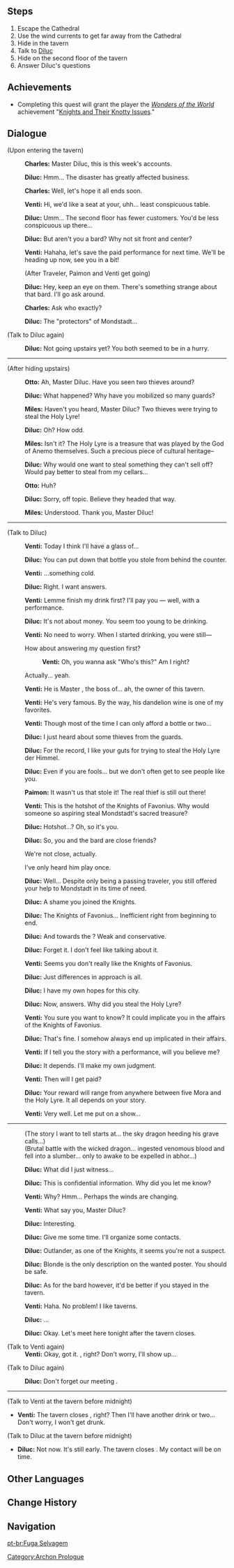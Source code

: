 {{Quest Infobox
|id            = 00376
|image         = Archon Quest C0A2 Wild Escape.png
|type          = Archon
|chapter       = Prologue
|actNum        = II
|act           = For a Tomorrow Without Tears
|part          = 7
|description   = [[Venti]]'s plan to steal the Holy Lyre went off without a hitch. Well, almost  when the Lyre was almost in your hands, a stranger stole it from under your noses. Your movements alerted the guards, forcing you to flee the Cathedral.
|startLocation = [[City of Mondstadt|Mondstadt]], [[Mondstadt]]
|prev          = Venti's New Plan
|next          = Behind the Scenes
|exp           = 250
|mora          = 5,450
|other         = {{Card|Character EXP|2,850}}{{Card|Fine Enhancement Ore|5}}
|characters    = Charles;Diluc;Miles;Otto;Paimon;Traveler;Venti
|voiced        = yes
}}
{{TeyvatQuest|0|2|part=7}}

==Steps==
# Escape the Cathedral
# Use the wind currents to get far away from the Cathedral
# Hide in the tavern
# Talk to [[Diluc]]
# Hide on the second floor of the tavern
# Answer Diluc's questions

==Achievements==
* Completing this quest will grant the player the ''[[Wonders of the World]]'' achievement "[[Knights and Their Knotty Issues]]."

==Dialogue==
{{dialogue start}}
;(Upon entering the tavern)
:{{A|vo mdaq049 4 barkeeper 01.ogg}} '''Charles:''' Master Diluc, this is this week's accounts.
:{{A|vo mdaq049 4 diluc 01.ogg}} '''Diluc:''' Hmm... The disaster has greatly affected business.
:{{A|vo mdaq049 4 barkeeper 02.ogg}} '''Charles:''' Well, let's hope it all ends soon.
:{{A|vo mdaq049 4 venti 01.ogg}} '''Venti:''' Hi, we'd like a seat at your, uhh... least conspicuous table.
:{{A|vo mdaq049 4 diluc 02.ogg}} '''Diluc:''' Umm... The second floor has fewer customers. You'd be less conspicuous up there...
:{{A|vo mdaq049 4 diluc 03.ogg}} '''Diluc:''' But aren't you a bard? Why not sit front and center?
:{{A|vo mdaq049 4 venti 02.ogg}} '''Venti:''' Hahaha, let's save the paid performance for next time. We'll be heading up now, see you in a bit!
:;(After Traveler, Paimon and Venti get going)
:{{A|vo mdaq049 4 diluc 04.ogg}} '''Diluc:''' Hey, keep an eye on them. There's something strange about that bard. I'll go ask around.
:{{A|vo mdaq049 4 barkeeper 03.ogg}} '''Charles:''' Ask who exactly?
:{{A|vo mdaq049 4 diluc 05.ogg}} '''Diluc:''' The "protectors" of Mondstadt...

;(Talk to Diluc again)
:{{A|vo dialog mdaq050 diluc 01.ogg}} '''Diluc:''' Not going upstairs yet? You both seemed to be in a hurry.

----

;(After hiding upstairs)
:{{A|vo mdaq050 6 guard2 01.ogg}} '''Otto:''' Ah, Master Diluc. Have you seen two thieves around?
:{{A|vo mdaq050 6 diluc 01.ogg}} '''Diluc:''' What happened? Why have you mobilized so many guards?
:{{A|vo mdaq050 6 guard2 02.ogg}} '''Miles:''' Haven't you heard, Master Diluc? Two thieves were trying to steal the Holy Lyre!
:{{A|vo mdaq050 6 diluc 02.ogg}} '''Diluc:''' Oh? How odd.
:{{A|vo mdaq050 6 guard2 03.ogg}} '''Miles:''' Isn't it? The Holy Lyre is a treasure that was played by the God of Anemo themselves. Such a precious piece of cultural heritage–
:{{A|vo mdaq050 6 diluc 03.ogg}} '''Diluc:''' Why would one want to steal something they can't sell off? Would pay better to steal from my cellars...
:{{A|vo mdaq050 6 guard2 04.ogg}} '''Otto:''' Huh?
:{{A|vo mdaq050 6 diluc 04.ogg}} '''Diluc:''' Sorry, off topic. Believe they headed that way.
:{{A|vo mdaq050 6 guard2 05.ogg}} '''Miles:''' Understood. Thank you, Master Diluc!

----

;(Talk to Diluc)
:{{A|vo mdaq050 7 venti 01.ogg}} '''Venti:''' Today I think I'll have a glass of...
:{{A|vo mdaq050 7 diluc 01.ogg}} '''Diluc:''' You can put down that bottle you stole from behind the counter.
:{{A|vo mdaq050 7 venti 02.ogg}} '''Venti:''' ...something cold.
:{{A|vo mdaq050 7 diluc 02.ogg}} '''Diluc:''' Right. I want answers.
:{{A|vo mdaq050 7 venti 03.ogg}} '''Venti:''' Lemme finish my drink first? I'll pay you &mdash; well, with a performance.
:{{A|vo mdaq050 7 diluc 03.ogg}} '''Diluc:''' It's not about money. You seem too young to be drinking.
:{{A|vo mdaq050 7 venti 04.ogg}} '''Venti:''' No need to worry. When I started drinking, you were still&mdash;
:{{DIcon}} How about answering my question first?
::{{A|vo mdaq050 7 venti 05.ogg}} '''Venti:''' Oh, you wanna ask "Who's this?" Am I right?
:{{DIcon}} Actually... yeah.
:{{A|vo mdaq050 7 venti 06.ogg}} '''Venti:''' He is Master {{Color|buzzword|Diluc}}, the boss of... ah, the owner of this tavern.
:{{A|vo mdaq050 7 venti 07.ogg}} '''Venti:''' He's very famous. By the way, his dandelion wine is one of my favorites.
:{{A|vo mdaq050 7 venti 08.ogg}} '''Venti:''' Though most of the time I can only afford a bottle or two...
:{{A|vo mdaq050 7 diluc 04.ogg}} '''Diluc:''' I just heard about some thieves from the guards.
:{{A|vo mdaq050 7 diluc 05.ogg}} '''Diluc:''' For the record, I like your guts for trying to steal the Holy Lyre der Himmel.
:{{A|vo mdaq050 7 diluc 06.ogg}} '''Diluc:''' Even if you are fools... but we don't often get to see people like you.
:{{A|vo mdaq050 7 paimon 01.ogg}} '''Paimon:''' It wasn't us that stole it! The real thief is still out there!
:{{A|vo mdaq050 7 venti 10.ogg}} '''Venti:''' This is the hotshot of the Knights of Favonius. Why would someone so aspiring steal Mondstadt's sacred treasure?
:{{A|vo mdaq050 7 diluc 07.ogg}} '''Diluc:''' Hotshot...? Oh, so it's you.
:{{A|vo mdaq050 7 diluc 08.ogg}} '''Diluc:''' So, you and the bard are close friends?
:{{DIcon}} We're not close, actually.
:{{DIcon}} I've only heard him play once.
:{{A|vo mdaq050 7 diluc 09.ogg}} '''Diluc:''' Well... Despite only being a passing traveler, you still offered your help to Mondstadt in its time of need.
:{{A|vo mdaq050 7 diluc 10.ogg}} '''Diluc:''' A shame you joined the Knights.
:{{A|vo mdaq050 7 diluc 11.ogg}} '''Diluc:''' The Knights of Favonius... Inefficient right from beginning to end.
:{{A|vo mdaq050 7 diluc 12.ogg}} '''Diluc:''' And towards the {{Color|buzzword|Fatui}}? Weak and conservative.
:{{A|vo mdaq050 7 diluc 13.ogg}} '''Diluc:''' Forget it. I don't feel like talking about it.
:{{A|vo mdaq050 7 venti 11.ogg}} '''Venti:''' Seems you don't really like the Knights of Favonius.
:{{A|vo mdaq050 7 diluc 14.ogg}} '''Diluc:''' Just differences in approach is all.
:{{A|vo mdaq050 7 diluc 15.ogg}} '''Diluc:''' I have my own hopes for this city.
:{{A|vo mdaq050 7 diluc 16.ogg}} '''Diluc:''' Now, answers. Why did you steal the Holy Lyre?
:{{A|vo mdaq050 7 venti 12.ogg}} '''Venti:''' You sure you want to know? It could implicate you in the affairs of the Knights of Favonius.
:{{A|vo mdaq050 7 diluc 17.ogg}} '''Diluc:''' That's fine. I somehow always end up implicated in their affairs.
:{{A|vo mdaq050 7 venti 13.ogg}} '''Venti:''' If I tell you the story with a performance, will you believe me?
:{{A|vo mdaq050 7 diluc 18.ogg}} '''Diluc:''' It depends. I'll make my own judgment.
:{{A|vo mdaq050 7 venti 14.ogg}} '''Venti:''' Then will I get paid?
:{{A|vo mdaq050 7 diluc 19.ogg}} '''Diluc:''' Your reward will range from anywhere between five Mora and the Holy Lyre. It all depends on your story.
:{{A|vo mdaq050 7 venti 15.ogg}} '''Venti:''' Very well. Let me put on a show...

----

:{{Color|menu|You listen to Venti sing the song about the dragon once more...}}
:(The story I want to tell starts at... the sky dragon heeding his grave calls...)
:(Brutal battle with the wicked dragon... ingested venomous blood and fell into a slumber... only to awake to be expelled in abhor...)

:{{A|vo mdaq050 7 diluc 20.ogg}} '''Diluc:''' What did I just witness...
:{{A|vo mdaq050 7 diluc 21.ogg}} '''Diluc:''' This is confidential information. Why did you let me know?
:{{A|vo mdaq050 7 venti 16.ogg}} '''Venti:''' Why? Hmm... Perhaps the winds are changing.
:{{A|vo mdaq050 7 venti 17.ogg}} '''Venti:''' What say you, Master Diluc?
:{{A|vo mdaq050 7 diluc 22.ogg}} '''Diluc:''' Interesting.
:{{A|vo mdaq050 7 diluc 23.ogg}} '''Diluc:''' Give me some time. I'll organize some contacts.
:{{A|vo mdaq050 7 diluc 24.ogg}} '''Diluc:''' Outlander, as one of the Knights, it seems you're not a suspect.
:{{A|vo mdaq050 7 diluc 25.ogg}} '''Diluc:''' Blonde is the only description on the wanted poster. You should be safe.
:{{A|vo mdaq050 7 diluc 26.ogg}} '''Diluc:''' As for the bard however, it'd be better if you stayed in the tavern.
:{{A|vo mdaq050 7 venti 18.ogg}} '''Venti:''' Haha. No problem! I like taverns.
:{{A|vo mdaq050 7 diluc 27.ogg}} '''Diluc:''' ...
:{{A|vo mdaq050 7 diluc 28.ogg}} '''Diluc:''' Okay. Let's meet here tonight after the tavern closes.

;(Talk to Venti again)
:'''Venti:''' Okay, got it. {{Color|buzzword|Tomorrow night}}, right? Don't worry, I'll show up...

;(Talk to Diluc again)
:{{A|vo dialog mdaq050 diluc 03.ogg}} '''Diluc:''' Don't forget our meeting {{Color|buzzword|tomorrow night}}.

----

;(Talk to Venti at the tavern before midnight)
* {{A|vo dialog mdaq050 venti 01.ogg}} '''Venti:''' The tavern closes {{Color|buzzword|at midnight}}, right? Then I'll have another drink or two... Don't worry, I won't get drunk.

;(Talk to Diluc at the tavern before midnight)
* {{A|vo dialog mdaq050 diluc 02.ogg}} '''Diluc:''' Not now. It's still early. The tavern closes {{Color|buzzword|at midnight}}. My contact will be on time.
{{dialogue end}}

==Other Languages==
{{Other Languages
|en      = Wild Escape
|zhs     = 逃亡
|zhs_rm  = Táowáng
|zht     = 逃亡
|zht_rm  = Táowáng
|zh_tl   = Escape
|ja      = 逃亡
|ja_rm   = Toubou
|ja_tl   = Escape
|ko      = 도망
|ko_rm   = Domang
|ko_tl   = Escape
|es      = Un escape apresurado
|es_tl   = A Hurried Escape
|fr      = La fuite
|fr_tl   = The Escape
|ru      = Погоня
|ru_tl   = The Chase
|th      = หนีสิรออะไร!!!
|th_rm   = Ni si ro arai!!!
|th_tl   = Run, What are You Waiting For?!!!
|vi      = Chạy Trốn
|vi_tl   = Escape
|de      = Hastige Flucht
|de_tl   = Hastily Escape
|id      = Melarikan Diri
|id_tl   = Escape
|pt      = Fuga Selvagem
|pt_tl   = Wild Escape
}}

==Change History==
{{Change History|1.0}}

==Navigation==
{{Archon Quest Navbox|chapter=Prologue}}
[[Category:Archon Prologue]]

[[pt-br:Fuga Selvagem]]